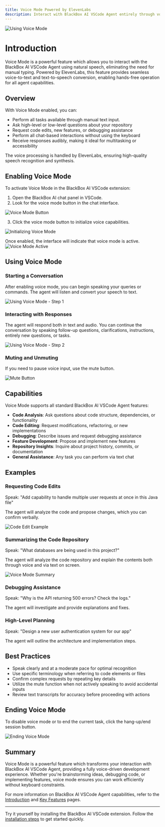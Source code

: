 ```yaml
---
title: Voice Mode Powered by ElevenLabs
description: Interact with BlackBox AI VSCode Agent entirely through voice using ElevenLabs-powered speech-to-text and text-to-speech capabilities.
---
```

![Using Voice Mode](/images/vscode-agent/vscode_agent_voice_mode_use_1.png)

# Introduction

Voice Mode is a powerful feature which allows you to interact with the BlackBox AI VSCode Agent using natural speech, eliminating the need for manual typing. Powered by ElevenLabs, this feature provides seamless voice-to-text and text-to-speech conversion, enabling hands-free operation for all agent capabilities.

## Overview

With Voice Mode enabled, you can:

- Perform all tasks available through manual text input.
- Ask high-level or low-level questions about your repository
- Request code edits, new features, or debugging assistance
- Perform all chat-based interactions without using the keyboard
- Receive responses audibly, making it ideal for multitasking or accessibility

The voice processing is handled by ElevenLabs, ensuring high-quality speech recognition and synthesis.

## Enabling Voice Mode

To activate Voice Mode in the BlackBox AI VSCode extension:

1. Open the BlackBox AI chat panel in VSCode.
2. Look for the voice mode button in the chat interface.

![Voice Mode Button](/images/vscode-agent/vscode_agent_voice_mode_button.png)

3. Click the voice mode button to initialize voice capabilities.

![Initializing Voice Mode](/images/vscode-agent/vscode_agent_voice_mode_initialize.png)

Once enabled, the interface will indicate that voice mode is active.
![Voice Mode Active](/images/vscode-agent/vscode_agent_voice_mode_active.png)



## Using Voice Mode

### Starting a Conversation

After enabling voice mode, you can begin speaking your queries or commands. The agent will listen and convert your speech to text.

![Using Voice Mode - Step 1](/images/vscode-agent/vscode_agent_voice_mode_use_1.png)

### Interacting with Responses

The agent will respond both in text and audio. You can continue the conversation by speaking follow-up questions, clarifications, instructions, entirely new questions, or tasks.

![Using Voice Mode - Step 2](/images/vscode-agent/vscode_agent_voice_mode_use_2.png)

### Muting and Unmuting

If you need to pause voice input, use the mute button.

![Mute Button](/images/vscode-agent/vscode_agent_voice_mode_mute.png)

## Capabilities

Voice Mode supports all standard BlackBox AI VSCode Agent features:

- **Code Analysis**: Ask questions about code structure, dependencies, or functionality
- **Code Editing**: Request modifications, refactoring, or new implementations
- **Debugging**: Describe issues and request debugging assistance
- **Feature Development**: Propose and implement new features
- **Repository Insights**: Inquire about project history, commits, or documentation
- **General Assistance**: Any task you can perform via text chat

## Examples

### Requesting Code Edits

Speak: "Add capability to handle multiple user requests at once in this Java file"

The agent will analyze the code and propose changes, which you can confirm verbally.

![Code Edit Example](/images/vscode-agent/vscode_agent_voice_mode_code_edit.png)

### Summarizing the Code Repository
Speak: "What databases are being used in this project?"

The agent will analyze the code repository and explain the contents both through voice and via text on screen.


![Voice Mode Summary](/images/vscode-agent/vscode_agent_voice_mode_summary.png)


### Debugging Assistance

Speak: "Why is the API returning 500 errors? Check the logs."

The agent will investigate and provide explanations and fixes.

### High-Level Planning

Speak: "Design a new user authentication system for our app"

The agent will outline the architecture and implementation steps.

## Best Practices

- Speak clearly and at a moderate pace for optimal recognition
- Use specific terminology when referring to code elements or files
- Confirm complex requests by repeating key details
- Utilize the mute function when not actively speaking to avoid accidental inputs
- Review text transcripts for accuracy before proceeding with actions

## Ending Voice Mode

To disable voice mode or to end the current task, click the hang-up/end session button.

![Ending Voice Mode](/images/vscode-agent/vscode_agent_voice_mode_end.png)

## Summary

Voice Mode is a powerful feature which transforms your interaction with BlackBox AI VSCode Agent, providing a fully voice-driven development experience. Whether you're brainstorming ideas, debugging code, or implementing features, voice mode ensures you can work efficiently without keyboard constraints.


For more information on BlackBox AI VSCode Agent capabilities, refer to the [Introduction](/features/vscode-agent/introduction) and [Key Features](/features/vscode-agent/key-features) pages.

---

Try it yourself by installing the BlackBox AI VSCode extension. Follow the [installation steps](/features/vscode-agent/getting-started) to get started quickly.
